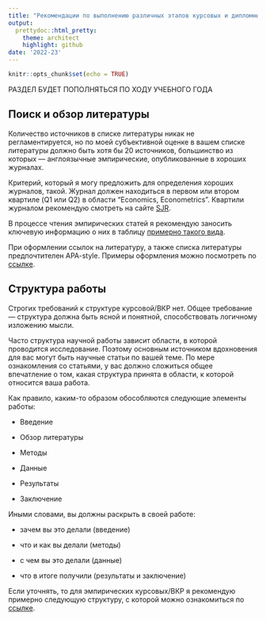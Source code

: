 ```yaml
---
title: "Рекомендации по выполнению различных этапов курсовых и дипломных работ"
output:
  prettydoc::html_pretty:
    theme: architect
    highlight: github
date: '2022-23'
---
```


```r
knitr::opts_chunk$set(echo = TRUE)
```

РАЗДЕЛ БУДЕТ ПОПОЛНЯТЬСЯ ПО ХОДУ УЧЕБНОГО ГОДА

## Поиск и обзор литературы

Количество источников в списке литературы никак не регламентируется, но по моей субъективной оценке в вашем списке литературы должно быть хотя бы 20 источников, большинство из которых --- англоязычные эмпирические, опубликованные в хороших журналах. 

Критерий, который я могу предложить для определения хороших журналов, такой. Журнал должен находиться в первом или втором квартиле (Q1 или Q2) в области "Economics, Econometrics". Квартили журналом рекомендую смотреть на сайте [SJR](https://www.scimagojr.com/).

В процессе чтения эмпирических статей я рекомендую заносить ключевую информацию о них в таблицу [примерно такого вида](https://docs.google.com/spreadsheets/d/10Lcw_3SHWKwL8YY8o91tbtVE0EdSW14gPCcQzxEJzfw/edit?usp=sharing). 

При оформлении ссылок на литературу, а также списка литературы предпочтителен APA-style. Примеры оформления можно посмотреть по [ссылке](https://www.scribbr.com/category/apa-examples/).

## Структура работы

Строгих требований к структуре курсовой/ВКР нет. Общее требование --- структура должна быть ясной и понятной, способствовать логичному изложению мысли.

Часто структура научной работы зависит области, в которой проводится исследование. Поэтому основным источником вдохновения для вас могут быть научные статьи по вашей теме. По мере ознакомления со статьями, у вас должно сложиться общее впечатление о том, какая структура принята в области, к которой относится ваша работа.

Как правило, каким-то образом обособляются следующие элементы работы: 

- Введение

- Обзор литературы

- Методы

- Данные

- Результаты

- Заключение

Иными словами, вы должны раскрыть в своей работе: 

- зачем вы это делали (введение)

- что и как вы делали (методы)

- с чем вы это делали (данные)

- что в итоге получили (результаты и заключение)

Если уточнять, то для эмпирических курсовых/ВКР я рекомендую примерно следующую структуру, с которой можно ознакомиться по [ссылке](structure.html). 

